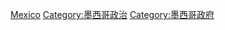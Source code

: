 {{Commonscat|International relations of Mexico}}

[[Category:北美洲各国外交|Mexico]]
[[Category:墨西哥政治|Category:墨西哥政治]]
[[Category:墨西哥政府|Category:墨西哥政府]]